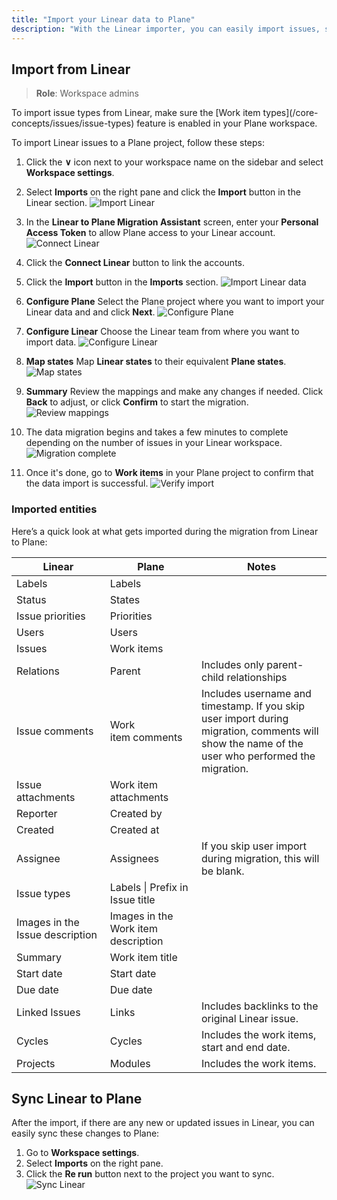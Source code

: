 ```yaml
---
title: "Import your Linear data to Plane"
description: "With the Linear importer, you can easily import issues, states, labels, priorities and user data from Linear to Plane and continue managing your existing projects."
---
```


## Import from Linear[​](#import-from-linear "Direct link to Import from Linear")

> **Role**: Workspace admins

<Check>
  To import issue types from Linear, make sure the [Work item types](/core-concepts/issues/issue-types) feature is enabled in your Plane workspace.
</Check>

To import Linear issues to a Plane project, follow these steps:

1. Click the **∨** icon next to your workspace name on the sidebar and select **Workspace settings**.

2. Select **Imports** on the right pane and click the **Import** button in the Linear section. ![Import Linear](/images/importers/importers/linear/import-linear.webp)

3. In the **Linear to Plane Migration Assistant** screen, enter your **Personal Access Token** to allow Plane access to your Linear account. ![Connect Linear](/images/importers/importers/linear/linear-plane-migration-assistant.webp)

4. Click the **Connect Linear** button to link the accounts.

5. Click the **Import** button in the **Imports** section. ![Import Linear data](/images/importers/importers/linear/import-linear-data.webp)

6. **Configure Plane** Select the Plane project where you want to import your Linear data and and click **Next**. ![Configure Plane](/images/importers/importers/linear/configure-plane.webp)

7. **Configure Linear** Choose the Linear team from where you want to import data. ![Configure Linear](/images/importers/importers/linear/configure-linear.webp)

8. **Map states** Map **Linear states** to their equivalent **Plane states**. ![Map states](/images/importers/importers/linear/map-states.webp)

9. **Summary** Review the mappings and make any changes if needed. Click **Back** to adjust, or click **Confirm** to start the migration. ![Review mappings](/images/importers/importers/linear/import-summary.webp)

10. The data migration begins and takes a few minutes to complete depending on the number of issues in your Linear workspace. ![Migration complete](/images/importers/importers/linear/import-complete.webp)

11. Once it's done, go to **Work items** in your Plane project to confirm that the data import is successful. ![Verify import](/images/importers/importers/linear/verify-import.webp)

### Imported entities[​](#imported-entities "Direct link to Imported entities")

Here’s a quick look at what gets imported during the migration from Linear to Plane:

| Linear                          | Plane                               | Notes                                                                                                                                           |
| ------------------------------- | ----------------------------------- | ----------------------------------------------------------------------------------------------------------------------------------------------- |
| Labels                          | Labels                              |                                                                                                                                                 |
| Status                          | States                              |                                                                                                                                                 |
| Issue priorities                | Priorities                          |                                                                                                                                                 |
| Users                           | Users                               |                                                                                                                                                 |
| Issues                          | Work items                          |                                                                                                                                                 |
| Relations                       | Parent                              | Includes only parent-child relationships                                                                                                        |
| Issue comments                  | Work item comments                  | Includes username and timestamp. If you skip user import during migration, comments will show the name of the user who performed the migration. |
| Issue attachments               | Work item attachments               |                                                                                                                                                 |
| Reporter                        | Created by                          |                                                                                                                                                 |
| Created                         | Created at                          |                                                                                                                                                 |
| Assignee                        | Assignees                           | If you skip user import during migration, this will be blank.                                                                                   |
| Issue types                     | Labels \| Prefix in Issue title     |                                                                                                                                                 |
| Images in the Issue description | Images in the Work item description |                                                                                                                                                 |
| Summary                         | Work item title                     |                                                                                                                                                 |
| Start date                      | Start date                          |                                                                                                                                                 |
| Due date                        | Due date                            |                                                                                                                                                 |
| Linked Issues                   | Links                               | Includes backlinks to the original Linear issue.                                                                                                |
| Cycles                          | Cycles                              | Includes the work items, start and end date.                                                                                                    |
| Projects                        | Modules                             | Includes the work items.                                                                                                                        |

## Sync Linear to Plane[​](#sync-linear-to-plane "Direct link to Sync Linear to Plane")

After the import, if there are any new or updated issues in Linear, you can easily sync these changes to Plane:

1. Go to **Workspace settings**.
2. Select **Imports** on the right pane.
3. Click the **Re run** button next to the project you want to sync. ![Sync Linear](/images/importers/importers/linear/rerun-import.webp)
